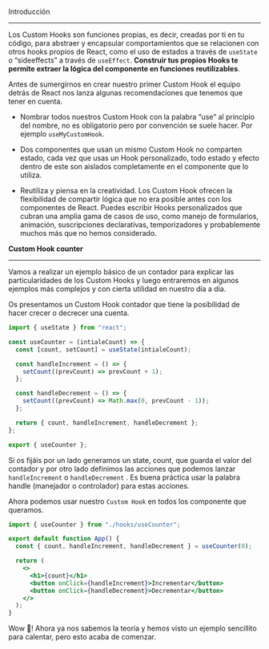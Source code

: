 Introducción

---

Los Custom Hooks son funciones propias, es decir, creadas por ti en tu código, para abstraer y encapsular comportamientos que se relacionen con otros hooks propios de React, como el uso de estados a través de `useState` o “sideeffects” a través de `useEffect`. **Construir tus propios Hooks te permite extraer la lógica del componente en funciones reutilizables**.

Antes de sumergirnos en crear nuestro primer Custom Hook el equipo detrás de React nos lanza algunas recomendaciones que tenemos que tener en cuenta.

- Nombrar todos nuestros Custom Hook con la palabra “use” al principio del nombre, no es obligatorio pero por convención se suele hacer. Por ejemplo `useMyCustomHook`.

- Dos componentes que usan un mismo Custom Hook no comparten estado, cada vez que usas un Hook personalizado, todo estado y efecto dentro de este son aislados completamente en el componente que lo utiliza.

- Reutiliza y piensa en la creatividad. Los Custom Hook ofrecen la flexibilidad de compartir lógica que no era posible antes con los componentes de React. Puedes escribir Hooks personalizados que cubran una amplia gama de casos de uso, como manejo de formularios, animación, suscripciones declarativas, temporizadores y probablemente muchos más que no hemos considerado.

**Custom Hook counter**

---

Vamos a realizar un ejemplo básico de un contador para explicar las particularidades de los Custom Hooks y luego entraremos en algunos ejemplos más complejos y con cierta utilidad en nuestro día a día.

Os presentamos un Custom Hook contador que tiene la posibilidad de hacer crecer o decrecer una cuenta.

```jsx
import { useState } from "react";

const useCounter = (intialeCount) => {
  const [count, setCount] = useState(intialeCount);

  const handleIncrement = () => {
    setCount((prevCount) => prevCount + 1);
  };

  const handleDecrement = () => {
    setCount((prevCount) => Math.max(0, prevCount - 1));
  };

  return { count, handleIncrement, handleDecrement };
};

export { useCounter };
```

Si os fijáis por un lado generamos un state, count, que guarda el valor del contador y por otro lado definimos las acciones que podemos lanzar `handleIncrement` o `handleDecrement` . Es buena práctica usar la palabra handle (manejador o controlador) para estas acciones.

Ahora podemos usar nuestro `Custom Hook` en todos los componente que queramos.

```jsx
import { useCounter } from "./hooks/useCounter";

export default function App() {
  const { count, handleIncrement, handleDecrement } = useCounter(0);

  return (
    <>
      <h1>{count}</h1>
      <button onClick={handleIncrement}>Incrementar</button>
      <button onClick={handleDecrement}>Decrementar</button>
    </>
  );
}
```

Wow 🦄! Ahora ya nos sabemos la teoría y hemos visto un ejemplo sencillito para calentar, pero esto acaba de comenzar.